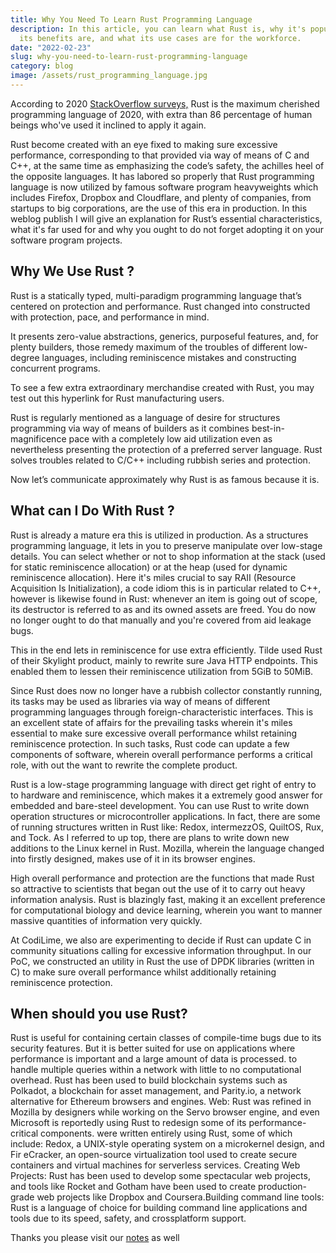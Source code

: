```yaml
---
title: Why You Need To Learn Rust Programming Language
description: In this article, you can learn what Rust is, why it's popular, what
  its benefits are, and what its use cases are for the workforce.
date: "2022-02-23"
slug: why-you-need-to-learn-rust-programming-language
category: blog
image: /assets/rust_programming_language.jpg
---
```


According to 2020 [StackOverflow surveys,](https://insights.stackoverflow.com/survey/2020#era-maximum-cherished-dreaded-and-wanted-languages-cherished) Rust is the maximum cherished programming language of 2020, with extra than 86 percentage of human beings who've used it inclined to apply it again.

Rust become created with an eye fixed to making sure excessive performance, corresponding to that provided via way of means of C and C++, at the same time as emphasizing the code’s safety, the achilles heel of the opposite languages. It has labored so properly that Rust programming language is now utilized by famous software program heavyweights which includes Firefox, Dropbox and Cloudflare, and plenty of companies, from startups to big corporations, are the use of this era in production. In this weblog publish I will give an explanation for Rust’s essential characteristics, what it's far used for and why you ought to do not forget adopting it on your software program projects.


## Why We Use Rust ?

Rust is a statically typed, multi-paradigm programming language that’s centered on protection and performance. Rust changed into constructed with protection, pace, and performance in mind.

It presents zero-value abstractions, generics, purposeful features, and, for plenty builders, those remedy maximum of the troubles of different low-degree languages, including reminiscence mistakes and constructing concurrent programs.

To see a few extra extraordinary merchandise created with Rust, you may test out this hyperlink for Rust manufacturing users.

Rust is regularly mentioned as a language of desire for structures programming via way of means of builders as it combines best-in-magnificence pace with a completely low aid utilization even as nevertheless presenting the protection of a preferred server language. Rust solves troubles related to C/C++ including rubbish series and protection.

Now let’s communicate approximately why Rust is as famous because it is.

## What can I Do With Rust ?

Rust is already a mature era this is utilized in production. As a structures programming language, it lets in you to preserve manipulate over low-stage details. You can select whether or not to shop information at the stack (used for static reminiscence allocation) or at the heap (used for dynamic reminiscence allocation). Here it's miles crucial to say RAII (Resource Acquisition Is Initialization), a code idiom this is in particular related to C++, however is likewise found in Rust: whenever an item is going out of scope, its destructor is referred to as and its owned assets are freed. You do now no longer ought to do that manually and you're covered from aid leakage bugs.

This in the end lets in reminiscence for use extra efficiently. Tilde used Rust of their Skylight product, mainly to rewrite sure Java HTTP endpoints. This enabled them to lessen their reminiscence utilization from 5GiB to 50MiB.

Since Rust does now no longer have a rubbish collector constantly running, its tasks may be used as libraries via way of means of different programming languages through foreign-characteristic interfaces. This is an excellent state of affairs for the prevailing tasks wherein it's miles essential to make sure excessive overall performance whilst retaining reminiscence protection. In such tasks, Rust code can update a few components of software, wherein overall performance performs a critical role, with out the want to rewrite the complete product.


Rust is a low-stage programming language with direct get right of entry to to hardware and reminiscence, which makes it a extremely good answer for embedded and bare-steel development. You can use Rust to write down operation structures or microcontroller applications. In fact, there are some of running structures written in Rust like: Redox, intermezzOS, QuiltOS, Rux, and Tock. As I referred to up top, there are plans to write down new additions to the Linux kernel in Rust. Mozilla, wherein the language changed into firstly designed, makes use of it in its browser engines.

High overall performance and protection are the functions that made Rust so attractive to scientists that began out the use of it to carry out heavy information analysis. Rust is blazingly fast, making it an excellent preference for computational biology and device learning, wherein you want to manner massive quantities of information very quickly.

At CodiLime, we also are experimenting to decide if Rust can update C in community situations calling for excessive information throughput. In our PoC, we constructed an utility in Rust the use of DPDK libraries (written in C) to make sure overall performance whilst additionally retaining reminiscence protection.

## When should you use Rust?

Rust is useful for containing certain classes of compile-time bugs due to its security features. But it is better suited for use on applications where performance is important and a large amount of data is processed. to handle multiple queries within a network with little to no computational overhead. Rust has been used to build blockchain systems such as Polkadot, a blockchain for asset management, and Parity.io, a network alternative for Ethereum browsers and engines. Web: Rust was refined in Mozilla by designers while working on the Servo browser engine, and even Microsoft is reportedly using Rust to redesign some of its performance-critical components. were written entirely using Rust, some of which include: Redox, a UNIX-style operating system on a microkernel design, and Fir eCracker, an open-source virtualization tool used to create secure containers and virtual machines for serverless services. Creating Web Projects: Rust has been used to develop some spectacular web projects, and tools like Rocket and Gotham have been used to create production-grade web projects like Dropbox and Coursera.Building command line tools: Rust is a language of choice for building command line applications and tools due to its speed, safety, and crossplatform support.


Thanks you please visit our [notes](https://codenanshu.in/notes) as well
